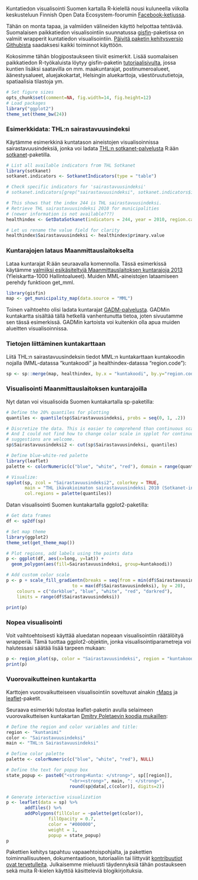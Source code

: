 

Kuntatiedon visualisointi Suomen kartalla R-kielellä nousi kuluneella viikolla keskusteluun Finnish Open Data Ecosystem-foorumin [Facebook-ketjussa](https://www.facebook.com/groups/fi.okfn/permalink/10153486329250628/).

Tähän on monta tapaa, ja valmiiden välineiden käyttö helpottaa tehtävää. Suomalaisen paikkatiedon visualisointiin suunnatussa [gisfin](https://github.com/rOpenGov/gisfin)-paketissa on valmiit wrapperit kuntatiedon visualisointiin. [Päivitä paketin kehitysversio Githubista](https://github.com/rOpenGov/gisfin/blob/master/vignettes/gisfin_tutorial.md) saadaksesi kaikki toiminnot käyttöön.

Kokosimme tähän blogipostaukseen tiiviit esimerkit. Lisää suomalaisen paikkatiedon R-työkaluista löytyy gisfin-paketin [tutoriaalisivulta](https://github.com/rOpenGov/gisfin/blob/master/vignettes/gisfin_tutorial.md), jossa kuntien lisäksi saatavilla on mm. maakuntarajat, postinumeroalueet, äänestysalueet, aluejakokartat, Helsingin aluekarttoja, väestöruututietoja, spatiaalisia tilastoja ym. 


```r
# Set figure sizes
opts_chunk$set(comment=NA, fig.width=14, fig.height=12)
# Load packages
library("ggplot2")
theme_set(theme_bw(24))
```

### Esimerkkidata: THL:n sairastavuusindeksi

Käytämme esimerkkinä kuntatason aineistojen visualisoinnissa
sairastavuusindeksiä, jonka voi ladata [THL:n
sotkanet-palvelusta](http://www.sotkanet.fi/sotkanet/fi/index) R:ään
[sotkanet](https://github.com/rOpenGov/sotkanet)-paketilla.

```r
# List all available indicators from THL Sotkanet
library(sotkanet) 
sotkanet.indicators <- SotkanetIndicators(type = "table")

# Check specific indicators for 'sairastavuusindeksi'
# sotkanet.indicators[grep("sairastavuusindeksi", sotkanet.indicators$indicator.title.fi),]

# This shows that the index 244 is THL sairastavuusindeksi.
# Retrieve THL sairastavuusindeksi 2010 for municipalities
# (newer information is not available???)
healthindex <- GetDataSotkanet(indicators = 244, year = 2010, region.category = "KUNTA")

# Let us rename the value field for clarity
healthindex$Sairastavuusindeksi <- healthindex$primary.value
```


### Kuntarajojen lataus Maanmittauslaitokselta

Lataa kuntarajat R:ään seuraavalla komennolla. Tässä esimerkissä käytämme [valmiiksi esikäsiteltyjä Maanmittauslaitoksen kuntarajoja 2013](https://github.com/avoindata/mml) (Yleiskartta-1000 Hallintoalueet). Muiden MML-aineistojen lataamiseen perehdy funktioon get_mml.

```r
library(gisfin)
map <- get_municipality_map(data.source = "MML")
```

Toinen vaihtoehto olisi ladata kuntarajat [GADM-palvelusta](http://gadm.org/country). GADMin kuntakartta sisältää tällä hetkellä vanhentunutta tietoa, joten sivuutamme sen tässä esimerkissä. GADMin kartoista voi kuitenkin olla apua muiden alueitten visualisoinnissa.


### Tietojen liittäminen kuntakarttaan


Liitä THL:n sairastavuusindeksin tiedot MML:n kuntakarttaan
kuntakoodin nojalla (MML-datassa "kuntakoodi" ja healthindex-datassa
"region.code"):

```r
sp <- sp::merge(map, healthindex, by.x = "kuntakoodi", by.y="region.code")
```


### Visualisointi Maanmittauslaitoksen kuntarajoilla

Nyt datan voi visualisoida Suomen kuntakartalla sp-paketilla:

```r
# Define the 20% quantiles for plotting
quantiles <- quantile(sp$Sairastavuusindeksi, probs = seq(0, 1, .2))

# Discretize the data. This is easier to comprehend than continuous scale.
# And I could not find how to change color scale in spplot for continuous scale -
# suggestions are welcome.
sp$Sairastavuusindeksi2 <- cut(sp$Sairastavuusindeksi, quantiles)

# Define blue-white-red palette 
library(leaflet)
palette <- colorNumeric(c("blue", "white", "red"), domain = range(quantiles), na.color = "black")

# Visualize:
spplot(sp, zcol = "Sairastavuusindeksi2", colorkey = TRUE,
	   main = "THL ikävakioimaton sairastavuusindeksi 2010 (Sotkanet-indeksi 244)",
	   col.regions = palette(quantiles))
```


Datan visualisointi Suomen kuntakartalla ggplot2-paketilla:

```r
# Get data frames
df <- sp2df(sp)

# Set map theme
library(ggplot2)
theme_set(get_theme_map())

# Plot regions, add labels using the points data
p <- ggplot(df, aes(x=long, y=lat)) + 
  geom_polygon(aes(fill=Sairastavuusindeksi, group=kuntakoodi)) 

# Add custom color scale
p <- p + scale_fill_gradientn(breaks = seq(from = min(df$Sairastavuusindeksi),
       	 			     to = max(df$Sairastavuusindeksi), by = 20),
	colours = c("darkblue", "blue", "white", "red", "darkred"),
	limits = range(df$Sairastavuusindeksi))

print(p)
```


### Nopea visualisointi

Voit vaihtoehtoisesti käyttää aluedatan nopeaan visualisointiin räätälöityä wrapperiä. Tämä tuottaa ggplot2-objektin, jonka visualisointiparametreja voi halutessasi säätää lisää tarpeen mukaan:

```r
p <- region_plot(sp, color = "Sairastavuusindeksi", region = "kuntakoodi")
print(p)
```

### Vuorovaikutteinen kuntakartta

Karttojen vuorovaikutteiseen visualisointiin soveltuvat ainakin [rMaps](http://rmaps.github.io/) ja [leaflet](https://rstudio.github.io/leaflet/)-paketit.

Seuraava esimerkki tulostaa leaflet-paketin avulla selaimeen vuorovaikutteisen kuntakartan [Dmitry Poletaevin koodia mukaillen](https://github.com/finKeva/DataKuntakartalle/blob/master/dataKuntakartalle.r):

```r
# Define the region and color variables and title:
region <- "kuntanimi"
color <- "Sairastavuusindeksi"
main <- "THL:n Sairastavuusindeksi"

# Define color palette
palette <- colorNumeric(c("blue", "white", "red"), NULL)

# Define the text for popup box
state_popup <- paste0("<strong>Kunta: </strong>", sp[[region]], 
                        "<br><strong>", main, ": </strong>", 
                        round(sp@data[,c(color)], digits=2))

# Generate interactive visualization
p <- leaflet(data = sp) %>%
       addTiles() %>% 
       addPolygons(fillColor = ~palette(get(color)), 
                fillOpacity = 0.7, 
                color = "#000000", 
                weight = 1,
                popup = state_popup)
p
```  


Pakettien kehitys tapahtuu vapaaehtoispohjalta, ja pakettien toiminnallisuuteen, dokumentaatioon, tutoriaaliin tai liittyvät [kontribuutiot ovat tervetulleita](https://github.com/rOpenGov/gisfin). Julkaisemme mieluusti täydennyksiä tähän postaukseen sekä muita R-kielen käyttöä käsitteleviä blogikirjoituksia.

